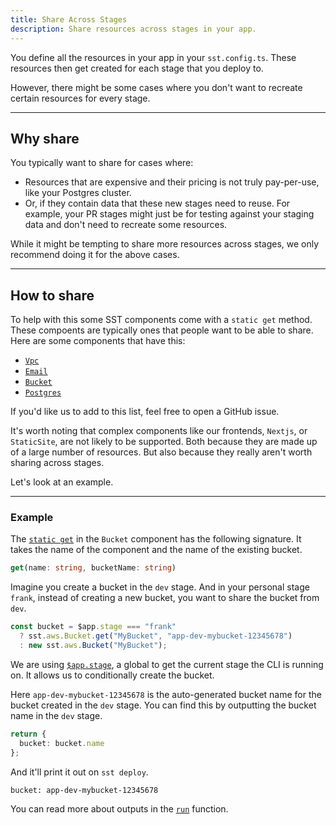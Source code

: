 ```yaml
---
title: Share Across Stages
description: Share resources across stages in your app.
---
```


You define all the resources in your app in your `sst.config.ts`. These resources then get created for each stage that you deploy to.

However, there might be some cases where you don't want to recreate certain resources for every stage.

---

## Why share

You typically want to share for cases where:

- Resources that are expensive and their pricing is not truly pay-per-use, like your Postgres cluster.
- Or, if they contain data that these new stages need to reuse. For example, your PR stages might just be for testing against your staging data and don't need to recreate some resources.

While it might be tempting to share more resources across stages, we only recommend doing it for the above cases.

---

## How to share

To help with this some SST components come with a `static get` method. These compoents are typically ones that people want to be able to share. Here are some components that have this:

- [`Vpc`](/docs/component/aws/vpc/)
- [`Email`](/docs/component/aws/email/)
- [`Bucket`](/docs/component/aws/bucket/)
- [`Postgres`](/docs/component/aws/postgres/)

If you'd like us to add to this list, feel free to open a GitHub issue.

It's worth noting that complex components like our frontends, `Nextjs`, or `StaticSite`, are not likely to be supported. Both because they are made up of a large number of resources. But also because they really aren't worth sharing across stages.

Let's look at an example.

---

### Example

The [`static get`](/docs/component/aws/bucket/#static-get) in the `Bucket` component has the following signature. It takes the name of the component and the name of the existing bucket.

```ts
get(name: string, bucketName: string)
```

Imagine you create a bucket in the `dev` stage. And in your personal stage `frank`, instead of creating a new bucket, you want to share the bucket from `dev`.

```ts title="sst.config.ts"
const bucket = $app.stage === "frank"
  ? sst.aws.Bucket.get("MyBucket", "app-dev-mybucket-12345678")
  : new sst.aws.Bucket("MyBucket");
```

We are using [`$app.stage`](/docs/reference/global/#app-stage), a global to get the current stage the CLI is running on. It allows us to conditionally create the bucket.

Here `app-dev-mybucket-12345678` is the auto-generated bucket name for the bucket created
in the `dev` stage. You can find this by outputting the bucket name in the `dev` stage.

```ts title="sst.config.ts"
return {
  bucket: bucket.name
};
```

And it'll print it out on `sst deploy`.

```bash frame="none"
bucket: app-dev-mybucket-12345678
```

You can read more about outputs in the [`run`](/docs/reference/config/#run) function.
